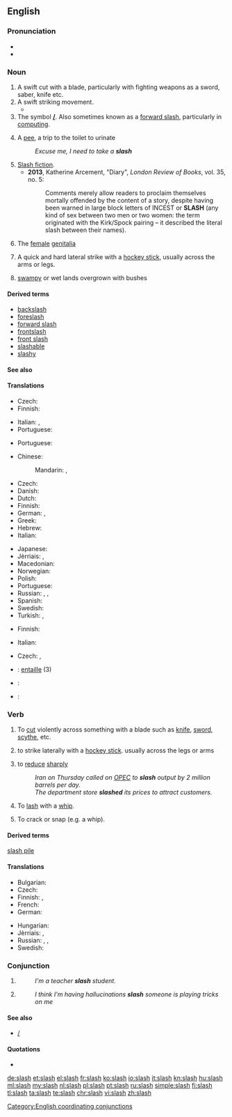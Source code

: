 {{wikipedia|dab=slash (disambiguation)|slash}}
==English==

===Pronunciation===
* {{IPA|/slæʃ/}}
* {{rhymes|æʃ}}

===Noun===
{{en-noun|es}}

# A swift cut with a blade, particularly with fighting weapons as a sword, saber, knife etc.
# A swift striking movement.
#* {{quote-news
|year=2010
|date=December 29
|author=Chris Whyatt
|title=Chelsea 1 - 0 Bolton
|work=BBC
|url=http://news.bbc.co.uk/sport1/hi/football/eng_prem/9309542.stm
|page=
|passage=Centre-back Branislav Ivanovic then took a wild '''slash''' at the ball but his captain John Terry saved Chelsea's skin by hacking the ball clear for a corner with Kevin Davies set to strike from just six yards out. }}
# The symbol '''[[/]]'''. Also sometimes known as a [[forward slash]], particularly in [[computing]].
# {{context|British|slang|lang=en}} A [[pee]], a trip to the toilet to urinate
#: ''Excuse me, I need to take a '''slash'''''
# [[slash fiction|Slash fiction]].
#* '''2013''', Katherine Arcement, "Diary", ''London Review of Books'', vol. 35, no. 5:
#*: Comments merely allow readers to proclaim themselves mortally offended by the content of a story, despite having been warned in large block letters of INCEST or '''SLASH''' (any kind of sex between two men or two women: the term originated with the Kirk/Spock pairing – it described the literal slash between their names).
# {{context|vulgar|slang|lang=en}} The [[female]] [[genitalia]]
# {{context|ice hockey|lang=en}} A quick and hard lateral strike with a [[hockey stick]], usually across the arms or legs.
# {{context|US|dialect|lang=en}} [[swampy]] or wet lands overgrown with bushes
#: {{rfquotek|Bartlett}}

====Derived terms====
* [[backslash]]
* [[foreslash]]
* [[forward slash]]
* [[frontslash]]
* [[front slash]]
* [[slashable]]
* [[slashy]]

====See also====
{{punctuation}}

====Translations====
{{trans-top|swift cut with a blade}}
* Czech: {{t+|cs|řez|m}}
* Finnish: {{t|fi|sivallus}}
{{trans-mid}}
* Italian: {{t+|it|fendente|m}}, {{t|it|sfregio|m}}
* Portuguese: {{t+|pt|talho|m}}
{{trans-bottom}}

{{trans-top|slang: trip to the toilet to urinate}}
* Portuguese: {{t|pt|mijada|f}}
{{trans-mid}}
{{trans-bottom}}

{{trans-top|symbol}}
* Chinese:
*: Mandarin: {{t+|cmn|斜線號|sc=Hani}},  {{t|cmn|斜线号|tr=xiéxiànhào|sc=Hani}}
* Czech: {{t|cs|lomítko|n}}
* Danish: {{t|da|skråstreg}}
* Dutch: {{t+|nl|schuine streep|f}}
* Finnish: {{t+|fi|vinoviiva}}
* German: {{t+|de|Bruchstrich|m}}, {{t+|de|Schrägstrich|m}}
* Greek: {{t|el|δεξιότροπη κάθετος}}
* Hebrew: {{t+|he|לוכסן|m}}
* Italian: {{t+|it|barra|f}}
{{trans-mid}}
* Japanese: {{t|ja|スラッシュ|tr=surasshu}}
* Jèrriais: {{t|roa-jer|slache|f}}, {{t|roa-jer|slache en avant|f}}
* Macedonian: {{t|mk|коса црта|f|tr=kósa c'rta}}
* Norwegian: {{t|no|skråstrek|m}}
* Polish: {{t|pl|ukośnik|m}}
* Portuguese: {{t+|pt|barra|f}}
* Russian: {{t|ru|слэш|m|tr=sleš}},  {{t|ru|косая черта|f|tr=kosája čertá}},  {{t+|ru|косая|f|tr=kosája}}
* Spanish: {{t+|es|barra|f}}
* Swedish: {{t+|sv|snedstreck|n}}
* Turkish: {{t+|tr|bölü}}, {{t+|tr|taksim}}
{{trans-bottom}}

{{trans-see|slash fiction}}

{{trans-top|vulgar slang: female genitalia}}
* Finnish: {{t+|fi|viiva}}
{{trans-mid}}
* Italian: {{t|it|fessa|f}}
{{trans-bottom}}

{{trans-top|ice hockey: quick and hard lateral strike with a hockey stick}}
* Czech: {{t|cs|seknutí|n}}, {{t+|cs|sekera|f}}
{{trans-mid}}
{{trans-bottom}}

{{checktrans-top}}
* {{ttbc|fr}}: [[entaille]] {{g|f}} (3)
* {{ttbc|ja}}: {{t|ja|斬撃 (ざんげき)|tr=zangeki}}
{{trans-mid}}
* {{ttbc|roa-jer}}: {{t|roa-jer|slache|f}}
{{trans-bottom}}

===Verb===
{{en-verb|slash|es}}

# To [[cut]] violently across something with a blade such as [[knife]], [[sword]], [[scythe]], etc.
# {{context|ice hockey|lang=en}} to strike laterally with a [[hockey stick]]. usually across the legs or arms
# {{context|transitive|lang=en}} to [[reduce]] [[sharply]]
#: ''Iran on Thursday called on [[OPEC]] to '''slash''' output by 2 million barrels per day.''
#: ''The department store '''slashed''' its prices to attract customers.''
# To [[lash]] with a [[whip]].
#: {{rfquotek|King}}
# To crack or snap (e.g. a whip).
#: {{rfquotek|Dr. H. More}}

====Derived terms====
[[slash pile]]

====Translations====
{{trans-top|to cut across something with a knife, sword, etc}}
* Bulgarian: {{t+|bg|разсичам}}
* Czech: {{t|cs|říznout}}
* Finnish: {{t|fi|viiltää}}, {{t|fi|sivaltaa}}
* French: {{t+|fr|entailler}}
* German: {{t|de|aufschlitzen}}
{{trans-mid}}
* Hungarian: {{t+|hu|hasít}}
* Jèrriais: {{t|roa-jer|sâbrer}}, {{t|roa-jer|slachi}}
* Russian: {{t+|ru|полосовать|tr=polosovátʹ}}, {{t+|ru|рубить|tr=rubítʹ}}, {{t+|ru|рассекать|tr=rassekátʹ}}
* Swedish: {{t+|sv|hugga}}
{{trans-bottom}}

===Conjunction===
{{en-con}}

# {{non-gloss definition|Used to connect two or more identities in a list.}}
#: ''I'm a teacher '''slash''' student.''
# {{non-gloss definition|Used to list alternatives.}}
#: ''I think I'm having hallucinations '''slash''' someone is playing tricks on me''

====See also====
* [[/]]

====Quotations====
* {{seeCites}}

[[Category:English coordinating conjunctions]]

[[de:slash]]
[[et:slash]]
[[el:slash]]
[[fr:slash]]
[[ko:slash]]
[[io:slash]]
[[it:slash]]
[[kn:slash]]
[[hu:slash]]
[[ml:slash]]
[[my:slash]]
[[nl:slash]]
[[pl:slash]]
[[pt:slash]]
[[ru:slash]]
[[simple:slash]]
[[fi:slash]]
[[tl:slash]]
[[ta:slash]]
[[te:slash]]
[[chr:slash]]
[[vi:slash]]
[[zh:slash]]